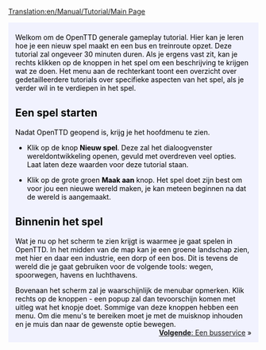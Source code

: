 [[Translation:en/Manual/Tutorial/Main Page]]

{{en/Tabs|5|1
|nl/Manual/Tutorial/Tutorial|1. Starten<!--
-->|nl/Manual/Tutorial/Bussen|2. Bussen<!--
-->|nl/Manual/Tutorial/Treinen|3. Treinen<!--
-->|nl/Manual/Tutorial/Vliegtuigen|4. Vliegtuigen<!--
-->|nl/Manual/Tutorial/Conclusie|5. Conclusie}}
<div style="padding:.5em 1em 1em 1em; border-top:none; background-color:#f1f2fe; color:#000;">
{{nl/Tutorial}}
Welkom om de OpenTTD generale gameplay tutorial. Hier kan je leren hoe je een nieuw spel maakt en een bus en treinroute opzet. Deze tutorial zal ongeveer 30 minuten duren. Als je ergens vast zit, kan je rechts klikken op de knoppen in het spel om een beschrijving te krijgen wat ze doen. Het menu aan de rechterkant toont een overzicht over gedetailleerdere tutorials over specifieke aspecten van het spel, als je verder wil in te verdiepen in het spel.

== Een spel starten ==
{{en/Phototable|[[File:nl/Main menu new game.png|Main menu]]|OpenTTD's hoofdmenu|center}}
Nadat OpenTTD geopend is, krijg je het hoofdmenu te zien.

*Klik op de knop '''Nieuw spel'''. Deze zal het dialoogvenster wereldontwikkeling openen, gevuld met overdreven veel opties. Laat laten deze waarden voor deze tutorial staan.
{{en/Phototable|[[File:nl/Worldgenerationdialog.png|World Generation dialog]]|Het dialoogvenster wereldontwikkeling. Met de vier bovenstaande afbeeldingen kan je het klimaat wijzigen, we laten deze opties staat voor wat ze zijn in deze tutorial.|center}}

*Klik op de grote groen '''Maak aan''' knop. Het spel doet zijn best om voor jou een nieuwe wereld maken, je kan meteen beginnen na dat de wereld is aangemaakt.

==Binnenin het spel==
{{en/Phototable|[[File:nl/Aftergamestart.png|320px]]|Vlak achter de start van een nieuw spel.|right}}
Wat je nu op het scherm te zien krijgt is waarmee je gaat spelen in OpenTTD. In het midden van de map kan je een groene landschap zien, met hier en daar een industrie, een dorp of een bos.
Dit is tevens de wereld die je gaat gebruiken voor de volgende tools: wegen, spoorwegen, havens en luchthavens.

Bovenaan het scherm zal je waarschijnlijk de menubar opmerken. Klik rechts op de knoppen - een popup zal dan tevoorschijn komen met uitleg wat het knopje doet. Sommige van deze knoppen hebben een menu. Om die menu's te bereiken moet je met de muisknop inhouden en je muis dan naar de gewenste optie bewegen.
<br style="clear:both;">
<span style="float: right">[[nl/Manual/Tutorial/Bussen|'''Volgende''': Een busservice]] &raquo;</span>
</div>
